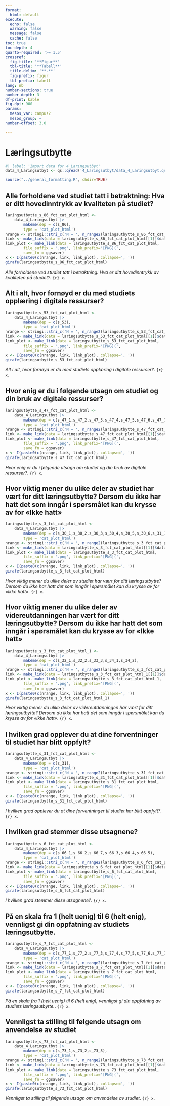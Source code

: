 ```yaml
---
format:
  html: default
execute:
  echo: false
  warning: false
  message: false
  cache: false
toc: true
toc-depth: 4
quarto-required: '>= 1.5'
crossref:
  fig-title: '**Figur**'
  tbl-title: '**Tabell**'
  title-delim: '**.**'
  fig-prefix: figur
  tbl-prefix: tabell
lang: nb
number-sections: true
number-depth: 3
df-print: kable
fig-dpi: 900
params:
  mesos_var: campus2
  mesos_group: ~
number-offset: 3.0

---
```

# Læringsutbytte
```r
#| label: 'Import data for 4_Laringsutbyt'
data_4_Laringsutbyt <- qs::qread('4_Laringsutbyt/data_4_Laringsutbyt.qs')
```
```r
source("../general_formatting.R", chdir=TRUE)
```

## Alle forholdene ved studiet tatt i betraktning: Hva er ditt hovedinntrykk av kvaliteten på studiet?{#sec-Alle-forholdene-ved-studiet-tatt-i-betraktning-Hva-er-ditt-hovedinntrykk-av-kvaliteten-pa-studiet--68}


::: {#fig-laringsutbytte-s-86-fct-cat-plot-html}

```r
laringsutbytte_s_86_fct_cat_plot_html <-
	data_4_Laringsutbyt |>
		makeme(dep = c(s_86),
		type = 'cat_plot_html')
nrange <- stringi::stri_c('N = ', n_range2(laringsutbytte_s_86_fct_cat_plot_html[[1]]))
link <- make_link(data = laringsutbytte_s_86_fct_cat_plot_html[[1]]$data)
link_plot <- make_link(data = laringsutbytte_s_86_fct_cat_plot_html,
		file_suffix = '.png', link_prefix='[PNG](',
		save_fn = ggsaver)
x <- I(paste0(c(nrange, link, link_plot), collapse=', '))
girafe(laringsutbytte_s_86_fct_cat_plot_html)
```

_Alle forholdene ved studiet tatt i betraktning: Hva er ditt hovedinntrykk av kvaliteten på studiet?_. `{r} x`.

:::


## Alt i alt, hvor fornøyd er du med studiets opplæring i digitale ressurser?{#sec-Alt-i-alt-hvor-fornoyd-er-du-med-studiets-opplaring-i-digitale-ressurser--14}


::: {#fig-laringsutbytte-s-53-fct-cat-plot-html}

```r
laringsutbytte_s_53_fct_cat_plot_html <-
	data_4_Laringsutbyt |>
		makeme(dep = c(s_53),
		type = 'cat_plot_html')
nrange <- stringi::stri_c('N = ', n_range2(laringsutbytte_s_53_fct_cat_plot_html[[1]]))
link <- make_link(data = laringsutbytte_s_53_fct_cat_plot_html[[1]]$data)
link_plot <- make_link(data = laringsutbytte_s_53_fct_cat_plot_html,
		file_suffix = '.png', link_prefix='[PNG](',
		save_fn = ggsaver)
x <- I(paste0(c(nrange, link, link_plot), collapse=', '))
girafe(laringsutbytte_s_53_fct_cat_plot_html)
```

_Alt i alt, hvor fornøyd er du med studiets opplæring i digitale ressurser?_. `{r} x`.

:::


## Hvor enig er du i følgende utsagn om studiet og din bruk av digitale ressurser?{#sec-Hvor-enig-er-du-i-folgende-utsagn-om-studiet-og-din-bruk-av-digitale-ressurser--95}


::: {#fig-laringsutbytte-s-47-fct-cat-plot-html}

```r
laringsutbytte_s_47_fct_cat_plot_html <-
	data_4_Laringsutbyt |>
		makeme(dep = c(s_47_1,s_47_2,s_47_3,s_47_4,s_47_5,s_47_6,s_47_7,s_47_8,s_47_9),
		type = 'cat_plot_html')
nrange <- stringi::stri_c('N = ', n_range2(laringsutbytte_s_47_fct_cat_plot_html[[1]]))
link <- make_link(data = laringsutbytte_s_47_fct_cat_plot_html[[1]]$data)
link_plot <- make_link(data = laringsutbytte_s_47_fct_cat_plot_html,
		file_suffix = '.png', link_prefix='[PNG](',
		save_fn = ggsaver)
x <- I(paste0(c(nrange, link, link_plot), collapse=', '))
girafe(laringsutbytte_s_47_fct_cat_plot_html)
```

_Hvor enig er du i følgende utsagn om studiet og din bruk av digitale ressurser?_. `{r} x`.

:::


## Hvor viktig mener du ulike deler av studiet har vært for ditt læringsutbytte? Dersom du ikke har hatt det som inngår i spørsmålet kan du krysse av for «Ikke hatt»{#sec-Hvor-viktig-mener-du-ulike-deler-av-studiet-har-vart-for-ditt-laringsutbytte-Dersom-du-ikke-har-hatt-det-som-inngar-i-sporsmalet-kan-du-krysse-av-for-Ikke-hatt--37}


::: {#fig-laringsutbytte-s-3-fct-cat-plot-html}

```r
laringsutbytte_s_3_fct_cat_plot_html <-
	data_4_Laringsutbyt |>
		makeme(dep = c(s_30_1,s_30_2,s_30_3,s_30_4,s_30_5,s_30_6,s_31_1,s_31_3,s_31_4),
		type = 'cat_plot_html')
nrange <- stringi::stri_c('N = ', n_range2(laringsutbytte_s_3_fct_cat_plot_html[[1]]))
link <- make_link(data = laringsutbytte_s_3_fct_cat_plot_html[[1]]$data)
link_plot <- make_link(data = laringsutbytte_s_3_fct_cat_plot_html,
		file_suffix = '.png', link_prefix='[PNG](',
		save_fn = ggsaver)
x <- I(paste0(c(nrange, link, link_plot), collapse=', '))
girafe(laringsutbytte_s_3_fct_cat_plot_html)
```

_Hvor viktig mener du ulike deler av studiet har vært for ditt læringsutbytte? Dersom du ikke har hatt det som inngår i spørsmålet kan du krysse av for «Ikke hatt»_. `{r} x`.

:::


## Hvor viktig mener du ulike deler av videreutdanningen har vært for ditt læringsutbytte? Dersom du ikke har hatt det som inngår i spørsmålet kan du krysse av for «Ikke hatt»{#sec-Hvor-viktig-mener-du-ulike-deler-av-videreutdanningen-har-vart-for-ditt-laringsutbytte-Dersom-du-ikke-har-hatt-det-som-inngar-i-sporsmalet-kan-du-krysse-av-for-Ikke-hatt--09}


::: {#fig-laringsutbytte-s-3-fct-cat-plot-html-1}

```r
laringsutbytte_s_3_fct_cat_plot_html_1 <-
	data_4_Laringsutbyt |>
		makeme(dep = c(s_32_1,s_32_2,s_33_3,s_34_1,s_34_2),
		type = 'cat_plot_html')
nrange <- stringi::stri_c('N = ', n_range2(laringsutbytte_s_3_fct_cat_plot_html_1[[1]]))
link <- make_link(data = laringsutbytte_s_3_fct_cat_plot_html_1[[1]]$data)
link_plot <- make_link(data = laringsutbytte_s_3_fct_cat_plot_html_1,
		file_suffix = '.png', link_prefix='[PNG](',
		save_fn = ggsaver)
x <- I(paste0(c(nrange, link, link_plot), collapse=', '))
girafe(laringsutbytte_s_3_fct_cat_plot_html_1)
```

_Hvor viktig mener du ulike deler av videreutdanningen har vært for ditt læringsutbytte? Dersom du ikke har hatt det som inngår i spørsmålet kan du krysse av for «Ikke hatt»_. `{r} x`.

:::


## I hvilken grad opplever du at dine forventninger til studiet har blitt oppfylt?{#sec-I-hvilken-grad-opplever-du-at-dine-forventninger-til-studiet-har-blitt-oppfylt--77}


::: {#fig-laringsutbytte-s-31-fct-cat-plot-html}

```r
laringsutbytte_s_31_fct_cat_plot_html <-
	data_4_Laringsutbyt |>
		makeme(dep = c(s_31),
		type = 'cat_plot_html')
nrange <- stringi::stri_c('N = ', n_range2(laringsutbytte_s_31_fct_cat_plot_html[[1]]))
link <- make_link(data = laringsutbytte_s_31_fct_cat_plot_html[[1]]$data)
link_plot <- make_link(data = laringsutbytte_s_31_fct_cat_plot_html,
		file_suffix = '.png', link_prefix='[PNG](',
		save_fn = ggsaver)
x <- I(paste0(c(nrange, link, link_plot), collapse=', '))
girafe(laringsutbytte_s_31_fct_cat_plot_html)
```

_I hvilken grad opplever du at dine forventninger til studiet har blitt oppfylt?_. `{r} x`.

:::


## I hvilken grad stemmer disse utsagnene?{#sec-I-hvilken-grad-stemmer-disse-utsagnene--06}


::: {#fig-laringsutbytte-s-6-fct-cat-plot-html}

```r
laringsutbytte_s_6_fct_cat_plot_html <-
	data_4_Laringsutbyt |>
		makeme(dep = c(s_66_1,s_66_2,s_66_7,s_66_3,s_66_4,s_66_5),
		type = 'cat_plot_html')
nrange <- stringi::stri_c('N = ', n_range2(laringsutbytte_s_6_fct_cat_plot_html[[1]]))
link <- make_link(data = laringsutbytte_s_6_fct_cat_plot_html[[1]]$data)
link_plot <- make_link(data = laringsutbytte_s_6_fct_cat_plot_html,
		file_suffix = '.png', link_prefix='[PNG](',
		save_fn = ggsaver)
x <- I(paste0(c(nrange, link, link_plot), collapse=', '))
girafe(laringsutbytte_s_6_fct_cat_plot_html)
```

_I hvilken grad stemmer disse utsagnene?_. `{r} x`.

:::


## På en skala fra 1 (helt uenig) til 6 (helt enig), vennligst gi din oppfatning av studiets læringsutbytte.{#sec-Pa-en-skala-fra-1-helt-uenig-til-6-helt-enig-vennligst-gi-din-oppfatning-av-studiets-laringsutbytte--76}


::: {#fig-laringsutbytte-s-7-fct-cat-plot-html}

```r
laringsutbytte_s_7_fct_cat_plot_html <-
	data_4_Laringsutbyt |>
		makeme(dep = c(s_77_1,s_77_2,s_77_3,s_77_4,s_77_5,s_77_6,s_77_7,s_77_8,s_77_9,s_77_10),
		type = 'cat_plot_html')
nrange <- stringi::stri_c('N = ', n_range2(laringsutbytte_s_7_fct_cat_plot_html[[1]]))
link <- make_link(data = laringsutbytte_s_7_fct_cat_plot_html[[1]]$data)
link_plot <- make_link(data = laringsutbytte_s_7_fct_cat_plot_html,
		file_suffix = '.png', link_prefix='[PNG](',
		save_fn = ggsaver)
x <- I(paste0(c(nrange, link, link_plot), collapse=', '))
girafe(laringsutbytte_s_7_fct_cat_plot_html)
```

_På en skala fra 1 (helt uenig) til 6 (helt enig), vennligst gi din oppfatning av studiets læringsutbytte._. `{r} x`.

:::


## Vennligst ta stilling til følgende utsagn om anvendelse av studiet{#sec-Vennligst-ta-stilling-til-folgende-utsagn-om-anvendelse-av-studiet-31}


::: {#fig-laringsutbytte-s-73-fct-cat-plot-html}

```r
laringsutbytte_s_73_fct_cat_plot_html <-
	data_4_Laringsutbyt |>
		makeme(dep = c(s_73_1,s_73_2,s_73_3),
		type = 'cat_plot_html')
nrange <- stringi::stri_c('N = ', n_range2(laringsutbytte_s_73_fct_cat_plot_html[[1]]))
link <- make_link(data = laringsutbytte_s_73_fct_cat_plot_html[[1]]$data)
link_plot <- make_link(data = laringsutbytte_s_73_fct_cat_plot_html,
		file_suffix = '.png', link_prefix='[PNG](',
		save_fn = ggsaver)
x <- I(paste0(c(nrange, link, link_plot), collapse=', '))
girafe(laringsutbytte_s_73_fct_cat_plot_html)
```

_Vennligst ta stilling til følgende utsagn om anvendelse av studiet_. `{r} x`.

:::
